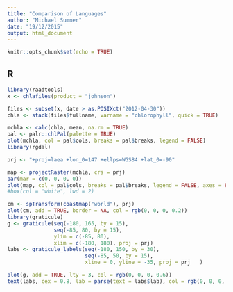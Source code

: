 ```yaml
---
title: "Comparison of Languages"
author: "Michael Sumner"
date: "19/12/2015"
output: html_document
---
```


```r
knitr::opts_chunk$set(echo = TRUE)
```

## R

```r

library(raadtools)
x <- chlafiles(product = "johnson")

files <- subset(x, date > as.POSIXct("2012-04-30"))
chla <- stack(files$fullname, varname = "chlorophyll", quick = TRUE)

mchla <- calc(chla, mean, na.rm = TRUE)
pal <- palr::chlPal(palette = TRUE)
plot(mchla, col = pal$cols, breaks = pal$breaks, legend = FALSE)
library(rgdal)

prj <- "+proj=laea +lon_0=147 +ellps=WGS84 +lat_0=-90"

map <- projectRaster(mchla, crs = prj)
par(mar = c(0, 0, 0, 0))
plot(map, col = pal$cols, breaks = pal$breaks, legend = FALSE, axes = FALSE)
#box(col = "white", lwd = 2)

cm <- spTransform(coastmap("world"), prj)
plot(cm, add = TRUE, border = NA, col = rgb(0, 0, 0, 0.2))
library(graticule)
g <- graticule(seq(-180, 165, by = 15), 
               seq(-85, 80, by = 15),
               ylim = c(-85, 80), 
               xlim = c(-180, 180), proj = prj)
labs <- graticule_labels(seq(-180, 150, by = 30), 
                         seq(-85, 50, by = 15),
                         xline = 0, yline = -35, proj = prj   )

plot(g, add = TRUE, lty = 3, col = rgb(0, 0, 0, 0.6))
text(labs, cex = 0.8, lab = parse(text = labs$lab), col = rgb(0, 0, 0, 0.6))
```
